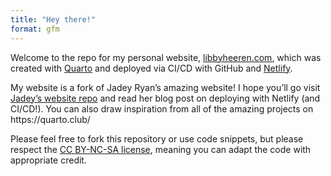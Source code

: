 ```yaml
---
title: "Hey there!"
format: gfm
---
```


Welcome to the repo for my personal website, [libbyheeren.com](https://libbyheeren.com/), which was created with [Quarto](https://quarto.org/) and deployed via CI/CD with GitHub and [Netlify](https://www.netlify.com/).

My website is a fork of Jadey Ryan's amazing website! I hope you'll go visit [Jadey's website repo](https://github.com/jadeynryan/jadey_website) and read her blog post on deploying with Netlify (and CI/CD!). You can also draw inspiration from all of the amazing projects on https://quarto.club/

Please feel free to fork this repository or use code snippets, but please respect the [CC BY-NC-SA license](https://creativecommons.org/licenses/by-nc-sa/4.0/), meaning you can adapt the code with appropriate credit.